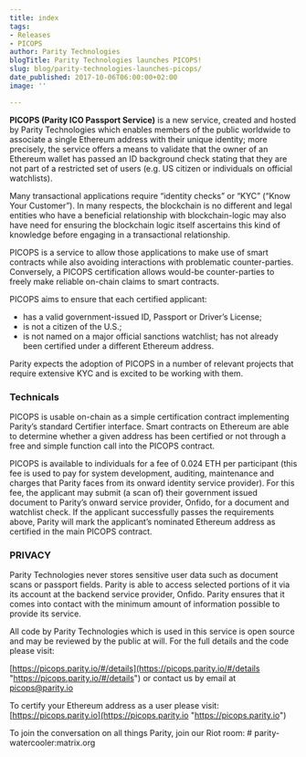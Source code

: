 ```yaml
---
title: index
tags:
- Releases
- PICOPS
author: Parity Technologies
blogTitle: Parity Technologies launches PICOPS!
slug: blog/parity-technologies-launches-picops/
date_published: 2017-10-06T06:00:00+02:00
image: ''

---
```

**PICOPS (Parity ICO Passport Service)** is a new service, created and hosted by Parity Technologies which enables members of the public worldwide to associate a single Ethereum address with their unique identity; more precisely, the service offers a means to validate that the owner of an Ethereum wallet has passed an ID background check stating that they are not part of a restricted set of users (e.g. US citizen or individuals on official watchlists).

Many transactional applications require “identity checks” or “KYC” (“Know Your Customer”). In many respects, the blockchain is no different and legal entities who have a beneficial relationship with blockchain-logic may also have need for ensuring the blockchain logic itself ascertains this kind of knowledge before engaging in a transactional relationship.

PICOPS is a service to allow those applications to make use of smart contracts while also avoiding interactions with problematic counter-parties. Conversely, a PICOPS certification allows would-be counter-parties to freely make reliable on-chain claims to smart contracts.

PICOPS aims to ensure that each certified applicant:

* has a valid government-issued ID, Passport or Driver’s License;
* is not a citizen of the U.S.;
* is not named on a major official sanctions watchlist; has not already been certified under a different Ethereum address.

Parity expects the adoption of PICOPS in a number of relevant projects that require extensive KYC and is excited to be working with them.

### Technicals

PICOPS is usable on-chain as a simple certification contract implementing Parity’s standard Certifier interface. Smart contracts on Ethereum are able to determine whether a given address has been certified or not through a free and simple function call into the PICOPS contract.

PICOPS is available to individuals for a fee of 0.024 ETH per participant (this fee is used to pay for system development, auditing, maintenance and charges that Parity faces from its onward identity service provider). For this fee, the applicant may submit (a scan of) their government issued document to Parity’s onward service provider, Onfido, for a document and watchlist check. If the applicant successfully passes the requirements above, Parity will mark the applicant’s nominated Ethereum address as certified in the main PICOPS contract.

### PRIVACY

Parity Technologies never stores sensitive user data such as document scans or passport fields. Parity is able to access selected portions of it via its account at the backend service provider, Onfido. Parity ensures that it comes into contact with the minimum amount of information possible to provide its service.

All code by Parity Technologies which is used in this service is open source and may be reviewed by the public at will. For the full details and the code please visit:

[https://picops.parity.io/#/details](https://picops.parity.io/#/details "https://picops.parity.io/#/details") or contact us by email at [picops@parity.io](mailto:picops@parity.io)

To certify your Ethereum address as a user please visit: [https://picops.parity.io](https://picops.parity.io "https://picops.parity.io")

To join the conversation on all things Parity, join our Riot room: # parity-watercooler:matrix.org
